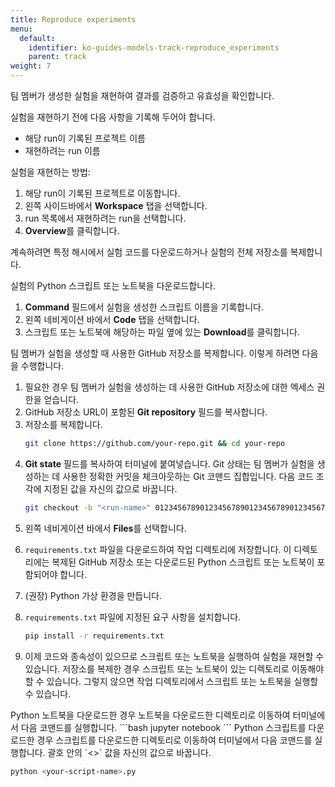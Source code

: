 ```yaml
---
title: Reproduce experiments
menu:
  default:
    identifier: ko-guides-models-track-reproduce_experiments
    parent: track
weight: 7
---
```


팀 멤버가 생성한 실험을 재현하여 결과를 검증하고 유효성을 확인합니다.

실험을 재현하기 전에 다음 사항을 기록해 두어야 합니다.

* 해당 run이 기록된 프로젝트 이름
* 재현하려는 run 이름

실험을 재현하는 방법:

1. 해당 run이 기록된 프로젝트로 이동합니다.
2. 왼쪽 사이드바에서 **Workspace** 탭을 선택합니다.
3. run 목록에서 재현하려는 run을 선택합니다.
4. **Overview**를 클릭합니다.

계속하려면 특정 해시에서 실험 코드를 다운로드하거나 실험의 전체 저장소를 복제합니다.

<Tabs>
<Tab title="Tab">
실험의 Python 스크립트 또는 노트북을 다운로드합니다.

1. **Command** 필드에서 실험을 생성한 스크립트 이름을 기록합니다.
2. 왼쪽 네비게이션 바에서 **Code** 탭을 선택합니다.
3. 스크립트 또는 노트북에 해당하는 파일 옆에 있는 **Download**를 클릭합니다.
</Tab>
<Tab title="Tab">
팀 멤버가 실험을 생성할 때 사용한 GitHub 저장소를 복제합니다. 이렇게 하려면 다음을 수행합니다.

1. 필요한 경우 팀 멤버가 실험을 생성하는 데 사용한 GitHub 저장소에 대한 엑세스 권한을 얻습니다.
2. GitHub 저장소 URL이 포함된 **Git repository** 필드를 복사합니다.
3. 저장소를 복제합니다.
    ```bash
    git clone https://github.com/your-repo.git && cd your-repo
    ```
4. **Git state** 필드를 복사하여 터미널에 붙여넣습니다. Git 상태는 팀 멤버가 실험을 생성하는 데 사용한 정확한 커밋을 체크아웃하는 Git 코맨드 집합입니다. 다음 코드 조각에 지정된 값을 자신의 값으로 바꿉니다.
    ```bash
    git checkout -b "<run-name>" 0123456789012345678901234567890123456789
    ```
</Tab>
</Tabs>

5. 왼쪽 네비게이션 바에서 **Files**를 선택합니다.
6. `requirements.txt` 파일을 다운로드하여 작업 디렉토리에 저장합니다. 이 디렉토리에는 복제된 GitHub 저장소 또는 다운로드된 Python 스크립트 또는 노트북이 포함되어야 합니다.
7. (권장) Python 가상 환경을 만듭니다.
8. `requirements.txt` 파일에 지정된 요구 사항을 설치합니다.
    ```bash
    pip install -r requirements.txt
    ```

9. 이제 코드와 종속성이 있으므로 스크립트 또는 노트북을 실행하여 실험을 재현할 수 있습니다. 저장소를 복제한 경우 스크립트 또는 노트북이 있는 디렉토리로 이동해야 할 수 있습니다. 그렇지 않으면 작업 디렉토리에서 스크립트 또는 노트북을 실행할 수 있습니다.

<Tabs>
<Tab title="Tab">
Python 노트북을 다운로드한 경우 노트북을 다운로드한 디렉토리로 이동하여 터미널에서 다음 코맨드를 실행합니다.
```bash
jupyter notebook
```
</Tab>
<Tab title="Tab">
Python 스크립트를 다운로드한 경우 스크립트를 다운로드한 디렉토리로 이동하여 터미널에서 다음 코맨드를 실행합니다. 괄호 안의 `<>` 값을 자신의 값으로 바꿉니다.

```bash
python <your-script-name>.py
```
</Tab>
</Tabs>
